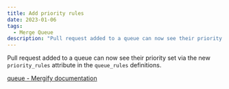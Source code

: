 ```yaml
---
title: Add priority rules
date: 2023-01-06
tags:
  - Merge Queue
description: "Pull request added to a queue can now see their priority set via the new `priority_rules` attribute in the `queue_rules` definitions."
---
```


Pull request added to a queue can now see their priority set via the new `priority_rules` attribute in the `queue_rules` definitions.

[queue - Mergify documentation](https://docs.mergify.com/actions/queue/#priority-rules)
